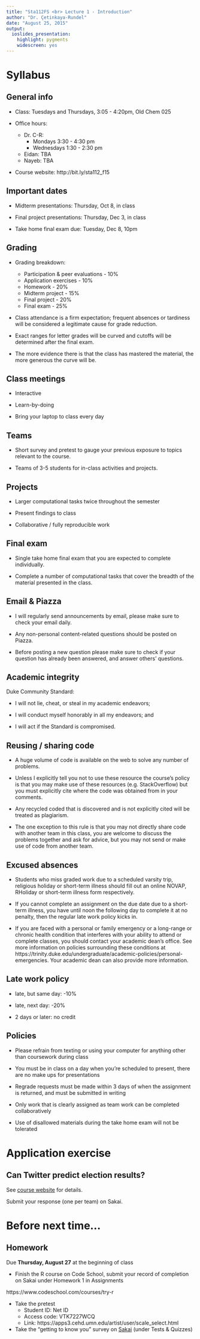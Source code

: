 ```yaml
---
title: "Sta112FS <br> Lecture 1 - Introduction"
author: "Dr. Çetinkaya-Rundel"
date: "August 25, 2015"
output:
  ioslides_presentation:
    highlight: pygments
    widescreen: yes
---
```


# Syllabus

## General info

- Class: Tuesdays and Thursdays, 3:05 - 4:20pm, Old Chem 025

- Office hours: 
    - Dr. C-R: 
        + Mondays 3:30 - 4:30 pm
        + Wednesdays 1:30 - 2:30 pm
    - Eidan: TBA
    - Nayeb: TBA

- Course website: http://bit.ly/sta112_f15

## Important dates

- Midterm presentations: Thursday, Oct 8, in class

- Final project presentations: Thursday, Dec 3, in class

- Take home final exam due: Tuesday, Dec 8, 10pm

## Grading {.smaller}

- Grading breakdown:
    - Participation \& peer evaluations - 10%
    - Application exercises - 10%
    - Homework - 20%
    - Midterm project - 15%
    - Final project - 20%
    - Final exam - 25%

- Class attendance is a firm expectation; frequent absences or tardiness 
will be considered a legitimate cause for grade reduction.

- Exact ranges for letter grades will be curved and cutoffs will be 
determined after the final exam.

- The more evidence there is that the class has mastered the material, the 
more generous the curve will be.

## Class meetings

- Interactive

- Learn-by-doing

- Bring your laptop to class every day

## Teams

- Short survey and pretest to gauge your previous exposure to topics 
relevant to the course.

- Teams of 3-5 students for in-class activities and projects.

## Projects

- Larger computational tasks twice throughout the semester

- Present findings to class

- Collaborative / fully reproducible work

## Final exam

- Single take home final exam that you are expected to complete 
individually.

- Complete a number of computational tasks that cover the breadth of the 
material presented in the class.

## Email & Piazza

- I will regularly send announcements by email, please make sure to check 
your email daily.

- Any non-personal content-related questions should be posted on Piazza.

- Before posting a new question please make sure to check if your question 
has already been answered, and answer others' questions.

## Academic integrity

Duke Community Standard:

- I will not lie, cheat, or steal in my academic endeavors;

- I will conduct myself honorably in all my endeavors; and

- I will act if the Standard is compromised.

## Reusing / sharing code

- A huge volume of code is available on the web to solve any number of 
problems.

- Unless I explicitly tell you not to use these resource the course’s 
policy is that you may make use of these resources (e.g. StackOverflow) 
but you must explicitly cite where the code was obtained from in your 
comments.

- Any recycled coded that is discovered and is not explicitly cited will 
be treated as plagiarism.

- The one exception to this rule is that you may not directly share code 
with another team in this class, you are welcome to discuss the problems 
together and ask for advice, but you may not send or make use of code from 
another team.

## Excused absences

- Students who miss graded work due to a scheduled varsity trip, religious 
holiday or short-term illness should fill out an online NOVAP, RHoliday or 
short-term illness form respectively.

- If you cannot complete an assignment on the due date due to a short-term 
illness, you have until noon the following day to complete it at no 
penalty, then the regular late work policy kicks in.

- If you are faced with a personal or family emergency or a long-range or 
chronic health condition that interferes with your ability to attend or 
complete classes, you should contact your academic dean’s office. See more 
information on policies surrounding these conditions 
at https://trinity.duke.edu/undergraduate/academic-policies/personal-emergencies. 
Your academic dean can also provide more information.

## Late work policy

- late, but same day: -10%

- late, next day: -20%

- 2 days or later: no credit

## Policies

- Please refrain from texting or using your computer for anything other 
than coursework during class

- You must be in class on a day when you're scheduled to present, there are 
no make ups for presentations

- Regrade requests must be made within 3 days of when the assignment is 
returned, and must be submitted in writing

- Only work that is clearly assigned as team work can be completed 
collaboratively

- Use of disallowed materials during the take home exam will not be 
tolerated

# Application exercise

## Can Twitter predict election results?

See [course website](https://stat.duke.edu/courses/Fall15/sta112.01/) for 
details.

Submit your response (one per team) on Sakai.

# Before next time...

## Homework

Due **Thursday, August 27** at the beginning of class

- Finish the R course on Code School, submit your record of completion on Sakai under Homework 1 in Assignments

https://www.codeschool.com/courses/try-r

- Take the pretest
    - Student ID: Net ID
    - Access code: VTK7227WCQ
    - Link: https://apps3.cehd.umn.edu/artist/user/scale_select.html

- Take the "getting to know you" survey on [Sakai](https://sakai.duke.edu/samigo-app/servlet/Login?id=6fa7ebf3-01af-42a6-91ba-3e813d3901221440476100743) (under Tests & Quizzes)